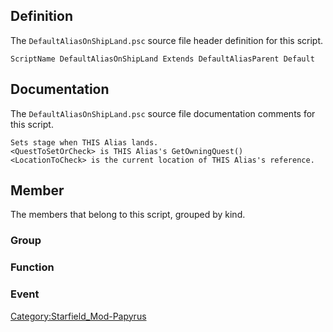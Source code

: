 {{Script_Object_Summary
| title = DefaultAliasOnShipLand
| name = [[SFM:Script-DefaultAliasOnShipLand|DefaultAliasOnShipLand]]
| extends = [[SFM:Script-DefaultAliasParent|DefaultAliasParent]] → [[SFM:Script-ReferenceAlias|ReferenceAlias]] → [[SFM:Script-Alias|Alias]] → [[SFM:Script-ScriptObject|ScriptObject]]
| flags = Default
}}


== Definition ==
The <code>DefaultAliasOnShipLand.psc</code> source file header definition for this script.

<source lang="papyrus">
ScriptName DefaultAliasOnShipLand Extends DefaultAliasParent Default
</source>


== Documentation ==
The <code>DefaultAliasOnShipLand.psc</code> source file documentation comments for this script.

<source>
Sets stage when THIS Alias lands.
<QuestToSetOrCheck> is THIS Alias's GetOwningQuest()
<LocationToCheck> is the current location of THIS Alias's reference.
</source>


== Member ==
The members that belong to this script, grouped by kind.

=== Group ===
{{Script_Object_Member_Summary
| title = LocationToCheck_Optional_Properties
| script = [[SFM:Script-DefaultAliasOnShipLand|DefaultAliasOnShipLand]]
| name = [[SFM:Script-DefaultAliasOnShipLand/LocationToCheck_Optional_Properties|LocationToCheck_Optional_Properties]]
| kind = Group
| documentation = **************************************************************************************************************
*************************	   <BEGIN> LocationToCheck Properties	  *************************
**************************************************************************************************************
}}

{{Script_Object_Member_Summary
| title = Script_Specific_Properties
| script = [[SFM:Script-DefaultAliasOnShipLand|DefaultAliasOnShipLand]]
| name = [[SFM:Script-DefaultAliasOnShipLand/Script_Specific_Properties|Script_Specific_Properties]]
| kind = Group
}}

=== Function ===
{{Script_Object_Member_Summary
| title = GetLocationsToCheckAgainst
| script = [[SFM:Script-DefaultAliasOnShipLand|DefaultAliasOnShipLand]]
| name = [[SFM:Script-DefaultAliasOnShipLand/GetLocationsToCheckAgainst|GetLocationsToCheckAgainst]]
| kind = Function
| returns = Location[]
| documentation = OVERRIDEN PARENT FUNCTONS
These function should usually return the value of the child script's property of the same name.
(We do this because different children will want different default values for that property and so need to define the property on themselves, but we want all the functions to live on the inital ancestor parent script.)
}}

{{Script_Object_Member_Summary
| title = GetLocationAliasesToCheckAgainst
| script = [[SFM:Script-DefaultAliasOnShipLand|DefaultAliasOnShipLand]]
| name = [[SFM:Script-DefaultAliasOnShipLand/GetLocationAliasesToCheckAgainst|GetLocationAliasesToCheckAgainst]]
| kind = Function
| returns = LocationAlias[]
}}

{{Script_Object_Member_Summary
| title = GetLocationMatchIfChild
| script = [[SFM:Script-DefaultAliasOnShipLand|DefaultAliasOnShipLand]]
| name = [[SFM:Script-DefaultAliasOnShipLand/GetLocationMatchIfChild|GetLocationMatchIfChild]]
| kind = Function
| returns = bool
}}

=== Event ===
{{Script_Object_Member_Summary
| title = OnShipLanding
| script = [[SFM:Script-DefaultAliasOnShipLand|DefaultAliasOnShipLand]]
| name = [[SFM:Script-DefaultAliasOnShipLand/OnShipLanding|OnShipLanding]]
| kind = Event
| parameters = bool abComplete
}}


[[Category:Starfield_Mod-Papyrus]]
